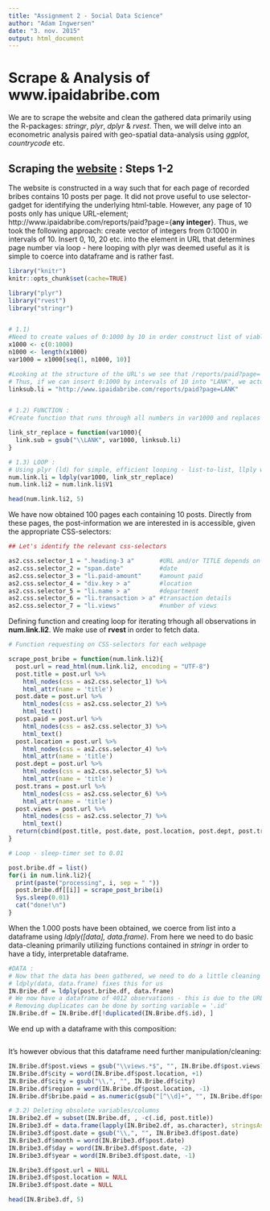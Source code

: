 ```yaml
---
title: "Assignment 2 - Social Data Science"
author: "Adam Ingwersen"
date: "3. nov. 2015"
output: html_document
---
```


# **Scrape & Analysis of www.ipaidabribe.com**

We are to scrape the website and clean the gathered data primarily using the R-packages: *stringr*, *plyr*, *dplyr* & *rvest*. Then, we will delve into an econometric analysis paired with geo-spatial data-analysis using *ggplot*, *countrycode* etc.

## **Scraping the [website](http://ipaidabribe.com/reports) : Steps 1-2**

The website is constructed in a way such that for each page of recorded bribes contains 10 posts per page. It did not prove useful to use selector-gadget for identifying the underlying html-table. However, any page of 10 posts only has unique URL-element; http://www.ipaidabribe.com/reports/paid?page={**any integer**}. Thus, we took the following approach: create vector of integers from 0:1000 in intervals of 10. Insert 0, 10, 20 etc. into the element in URL that determines page number via loop - here looping with plyr was deemed useful as it is simple to coerce into dataframe and is rather fast. 

```r
library("knitr")
knitr::opts_chunk$set(cache=TRUE)

library("plyr")
library("rvest")
library("stringr") 


# 1.1) 
#Need to create values of 0:1000 by 10 in order construct list of viable URLS to scrape for the appropriate css.selector for each post.
x1000 <- c(0:1000)
n1000 <- length(x1000)
var1000 = x1000[seq(1, n1000, 10)]

#Looking at the structure of the URL's we see that /reports/paid?page= defines the span for subsets of 10 posts
# Thus, if we can insert 0:1000 by intervals of 10 into "LANK", we actually have all 100 pages, each consisting of 10 posts 
linksub.li = "http://www.ipaidabribe.com/reports/paid?page=LANK"


# 1.2) FUNCTION : 
#Create function that runs through all numbers in var1000 and replaces LANK with the 0:1000 by 10s

link_str_replace = function(var1000){
  link.sub = gsub("\\LANK", var1000, linksub.li)
}

# 1.3) LOOP : 
# Using plyr (ld) for simple, efficient looping - list-to-list, llply works, but not optimally as transformations has to be made afterwards
num.link.li = ldply(var1000, link_str_replace)
num.link.li2 = num.link.li$V1

```
```r
head(num.link.li2, 5)

```

We have now obtained 100 pages each containing 10 posts. Directly from these pages, the post-information we are interested in is accessible, given the appropriate CSS-selectors:

```r
## Let's identify the relevant css-selectors

as2.css.selector_1 = ".heading-3 a"       #URL and/or TITLE depends on 'html_attr(name = href/title)'
as2.css.selector_2 = "span.date"          #date
as2.css.selector_3 = "li.paid-amount"     #amount paid
as2.css.selector_4 = "div.key > a"        #location
as2.css.selector_5 = "li.name > a"        #department
as2.css.selector_6 = "li.transaction > a" #transaction details
as2.css.selector_7 = "li.views"           #number of views

```

Defining function and creating loop for iterating trhough all observations in **num.link.li2**. We make use of **rvest** in order to fetch data. 

```r
# Function requesting on CSS-selectors for each webpage

scrape_post_bribe = function(num.link.li2){
  post.url = read_html(num.link.li2, encoding = "UTF-8")
  post.title = post.url %>%
    html_nodes(css = as2.css.selector_1) %>%
    html_attr(name = 'title')
  post.date = post.url %>%
    html_nodes(css = as2.css.selector_2) %>%
    html_text()
  post.paid = post.url %>%
    html_nodes(css = as2.css.selector_3) %>%
    html_text()
  post.location = post.url %>%
    html_nodes(css = as2.css.selector_4) %>%
    html_attr(name = 'title')
  post.dept = post.url %>%
    html_nodes(css = as2.css.selector_5) %>%
    html_attr(name = 'title')
  post.trans = post.url %>%
    html_nodes(css = as2.css.selector_6) %>%
    html_attr(name = 'title')
  post.views = post.url %>%
    html_nodes(css = as2.css.selector_7) %>%
    html_text()
  return(cbind(post.title, post.date, post.location, post.dept, post.trans, post.views, post.url))
}

# Loop - sleep-timer set to 0.01 

post.bribe.df = list()
for(i in num.link.li2){
  print(paste("processing", i, sep = " "))
  post.bribe.df[[i]] = scrape_post_bribe(i)
  Sys.sleep(0.01)
  cat("done!\n")
}

```

When the 1.000 posts have been obtained, we coerce from list into a dataframe using *ldply([data], data.frame)*. From here we need to do basic data-cleaning primarily utilizing functions contained in *stringr* in order to have a tidy, interpretable dataframe. 

```r
#DATA :
# Now that the data has been gathered, we need to do a little cleaning - first step is to set up a dataframe and remove duplicate observations
# ldply(data, data.frame) fixes this for us
IN.Bribe.df = ldply(post.bribe.df, data.frame)
# We now have a dataframe of 4012 observations - this is due to the URL-structure, some are bound to duplicate(as they don't include unique codes)
# Removing duplicates can be done by sorting variable = '.id'
IN.Bribe.df = IN.Bribe.df[!duplicated(IN.Bribe.df$.id), ]

```

We end up with a dataframe with this composition:

```r


```

It's however obvious that this dataframe need further manipulation/cleaning:

```r
IN.Bribe.df$post.views = gsub("\\views.*$", "", IN.Bribe.df$post.views)                     # Seperating numeric from views
IN.Bribe.df$city = word(IN.Bribe.df$post.location, +1)                                      # Seperating region and city into two distinct variables
IN.Bribe.df$city = gsub("\\,", "", IN.Bribe.df$city)                                        # ...
IN.Bribe.df$region = word(IN.Bribe.df$post.location, -1)                                    # ...
IN.Bribe.df$bribe.paid = as.numeric(gsub("[^\\d]+", "", IN.Bribe.df$post.title, perl=TRUE)) # Extracting numeric value of bribe from title using PERL-type regular expression

# 3.2) Deleting obsolete variables/columns
IN.Bribe2.df = subset(IN.Bribe.df, , -c(.id, post.title))
IN.Bribe3.df = data.frame(lapply(IN.Bribe2.df, as.character), stringsAsFactors=FALSE)
IN.Bribe3.df$post.date = gsub("\\,", "", IN.Bribe3.df$post.date)
IN.Bribe3.df$month = word(IN.Bribe3.df$post.date)
IN.Bribe3.df$day = word(IN.Bribe3.df$post.date, -2)
IN.Bribe3.df$year = word(IN.Bribe3.df$post.date, -1)

IN.Bribe3.df$post.url = NULL
IN.Bribe3.df$post.location = NULL
IN.Bribe3.df$post.date = NULL

```
```r
head(IN.Bribe3.df, 5)
```

